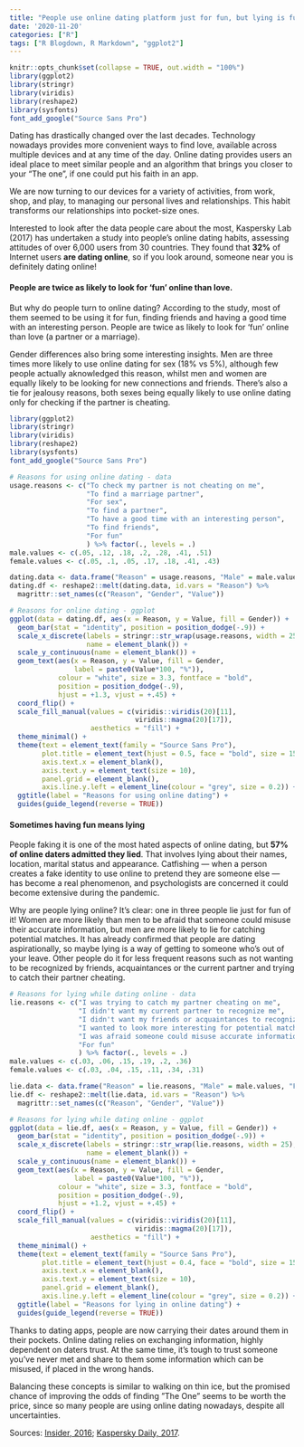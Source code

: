```yaml
---
title: "People use online dating platform just for fun, but lying is fun too"
date: '2020-11-20'
categories: ["R"]
tags: ["R Blogdown, R Markdown", "ggplot2"]
---
```



```r
knitr::opts_chunk$set(collapse = TRUE, out.width = "100%")
library(ggplot2)
library(stringr)
library(viridis)
library(reshape2)
library(sysfonts)
font_add_google("Source Sans Pro")
```

Dating has drastically changed over the last decades. Technology nowadays provides more convenient ways to find love, available across multiple devices and at any time of the day. Online dating provides users an ideal place to meet similar people and an algorithm that brings you closer to your "The one", if one could put his faith in an app.

We are now turning to our devices for a variety of activities, from work, shop, and play, to managing our personal lives and relationships. This habit transforms our relationships into pocket-size ones.

Interested to look after the data people care about the most, Kaspersky Lab (2017) has undertaken a study into people’s online dating habits, assessing attitudes of over 6,000 users from 30 countries. They found that **32%** of Internet users **are dating online**, so if you look around, someone near you is definitely dating online!

#### People are twice as likely to look for ‘fun’ online than love.

But why do people turn to online dating? According to the study, most of them seemed to be using it for fun, finding friends and having a good time with an interesting person. People are twice as likely to look for ‘fun’ online than love (a partner or a marriage).

Gender differences also bring some interesting insights. Men are three times more likely to use online dating for sex (18% vs 5%), although few people actually aknowledged this reason, whilst men and women are equally likely to be looking for new connections and friends. There's also a tie for jealousy reasons, both sexes being equally likely to use online dating only for checking if the partner is cheating.


```r
library(ggplot2)
library(stringr)
library(viridis)
library(reshape2)
library(sysfonts)
font_add_google("Source Sans Pro")

# Reasons for using online dating - data
usage.reasons <- c("To check my partner is not cheating on me",
                   "To find a marriage partner",
                   "For sex",
                   "To find a partner",
                   "To have a good time with an interesting person", 
                   "To find friends", 
                   "For fun"
                   ) %>% factor(., levels = .)
male.values <- c(.05, .12, .18, .2, .28, .41, .51)
female.values <- c(.05, .1, .05, .17, .18, .41, .43)

dating.data <- data.frame("Reason" = usage.reasons, "Male" = male.values, "Female" = female.values)
dating.df <- reshape2::melt(dating.data, id.vars = "Reason") %>% 
  magrittr::set_names(c("Reason", "Gender", "Value"))

# Reasons for online dating - ggplot
ggplot(data = dating.df, aes(x = Reason, y = Value, fill = Gender)) +
  geom_bar(stat = "identity", position = position_dodge(-.9)) +
  scale_x_discrete(labels = stringr::str_wrap(usage.reasons, width = 25), 
                   name = element_blank()) + 
  scale_y_continuous(name = element_blank()) + 
  geom_text(aes(x = Reason, y = Value, fill = Gender, 
                label = paste0(Value*100, "%")), 
            colour = "white", size = 3.3, fontface = "bold", 
            position = position_dodge(-.9), 
            hjust = +1.3, vjust = +.45) + 
  coord_flip() +
  scale_fill_manual(values = c(viridis::viridis(20)[11],
                               viridis::magma(20)[17]),
                    aesthetics = "fill") + 
  theme_minimal() +   
  theme(text = element_text(family = "Source Sans Pro"),
        plot.title = element_text(hjust = 0.5, face = "bold", size = 15),
        axis.text.x = element_blank(),
        axis.text.y = element_text(size = 10),
        panel.grid = element_blank(), 
        axis.line.y.left = element_line(colour = "grey", size = 0.2)) + 
  ggtitle(label = "Reasons for using online dating") +
  guides(guide_legend(reverse = TRUE)) 

```

#### Sometimes having fun means lying

People faking it is one of the most hated aspects of online dating, but **57% of online daters admitted they lied**. That involves lying about their names, location, marital status and appearance. Catfishing — when a person creates a fake identity to use online to pretend they are someone else — has become a real phenomenon, and psychologists are concerned it could become extensive during the pandemic. 

Why are people lying online? It's clear: one in three people lie just for fun of it! Women are more likely than men to be afraid that someone could misuse their accurate information, but men are more likely to lie for catching potential matches. It has already confirmed that people are dating aspirationally, so maybe lying is a way of getting to someone who's out of your leave. Other people do it for less frequent reasons such as not wanting to be recognized by friends, acquaintances or the current partner and trying to catch their partner cheating.  

```r
# Reasons for lying while dating online - data
lie.reasons <- c("I was trying to catch my partner cheating on me", 
                 "I didn't want my current partner to recognize me", 
                 "I didn't want my friends or acquaintances to recognize me", 
                 "I wanted to look more interesting for potential matches", 
                 "I was afraid someone could misuse accurate information about me (blackmail, fraud)",
                 "For fun"
                 ) %>% factor(., levels = .)
male.values <- c(.03, .06, .15, .19, .2, .36)
female.values <- c(.03, .04, .15, .11, .34, .31)

lie.data <- data.frame("Reason" = lie.reasons, "Male" = male.values, "Female" = female.values)
lie.df <- reshape2::melt(lie.data, id.vars = "Reason") %>% 
  magrittr::set_names(c("Reason", "Gender", "Value"))

# Reasons for lying while dating online - ggplot
ggplot(data = lie.df, aes(x = Reason, y = Value, fill = Gender)) +
  geom_bar(stat = "identity", position = position_dodge(-.9)) +
  scale_x_discrete(labels = stringr::str_wrap(lie.reasons, width = 25), 
                   name = element_blank()) + 
  scale_y_continuous(name = element_blank()) + 
  geom_text(aes(x = Reason, y = Value, fill = Gender, 
                label = paste0(Value*100, "%")), 
            colour = "white", size = 3.3, fontface = "bold", 
            position = position_dodge(-.9), 
            hjust = +1.2, vjust = +.45) + 
  coord_flip() +
  scale_fill_manual(values = c(viridis::viridis(20)[11],
                               viridis::magma(20)[17]),
                    aesthetics = "fill") + 
  theme_minimal() + 
  theme(text = element_text(family = "Source Sans Pro"),
        plot.title = element_text(hjust = 0.4, face = "bold", size = 15),
        axis.text.x = element_blank(),
        axis.text.y = element_text(size = 10),
        panel.grid = element_blank(), 
        axis.line.y.left = element_line(colour = "grey", size = 0.2)) +
  ggtitle(label = "Reasons for lying in online dating") +
  guides(guide_legend(reverse = TRUE))
```

Thanks to dating apps, people are now carrying their dates around them in their pockets. Online dating relies on exchanging information, highly dependent on daters trust. At the same time, it's tough to trust someone you've never met and share to them some information which can be misused, if placed in the wrong hands.

Balancing these concepts is similar to walking on thin ice, but the promised chance of improving the odds of finding ”The One” seems to be worth the price, since so many people are using online dating nowadays, despite all uncertainties. 


Sources: [Insider, 2016](https://www.insider.com/catfishing-on-the-rise-because-of-covid-19-quarantines-2020-4); [Kaspersky Daily, 2017](https://www.kaspersky.com/blog/online-dating-report/).